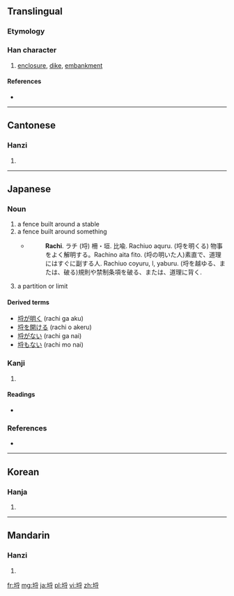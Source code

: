 {{also|埓}}
==Translingual==

===Etymology===
{{Han compound|土|寽|c1=s|c2=p|ls=psc}}

===Han character===
{{Han char|rn=32|rad=土|as=07|sn=10|four=4214<sub>9</sub>|canj=土月木戈 (GBDI)}}

# [[enclosure]], [[dike]], [[embankment]]

====References====
* {{Han ref|kx=0230.030|dkj=05123|dj=0466.030|hdz=10446.030|uh=57D2|ud=22482|bh=D14D|bd=53581}}

----

==Cantonese==

===Hanzi===
{{yue-hanzi|jyut=|y=lyut3}}

# {{defn|lang=yue|sort=土07}}

----

==Japanese==

===Noun===
{{ja-noun|k|hira=らち|rom=rachi}}

# a fence built around a stable
# a fence built around something
#* {{RQ:Nippo Jisho|523}}
#*: '''Rachi'''. ラチ (埒) 柵・垣. 比喩. Rachiuo aquru. (埒を明くる) 物事をよく解明する。Rachino aita fito. (埒の明いた人)素直で、道理にはすぐに副する人. Rachiuo coyuru, l, yaburu. (埒を越ゆる、または、破る)規則や禁制条項を破る、または、道理に背く.
# a partition or limit

====Derived terms====
* [[埒が明く]] (rachi ga aku)
* [[埒を開ける]] (rachi o akeru)
* [[埒がない]] (rachi ga nai)
* [[埒もない]] (rachi mo nai)

===Kanji===
{{ja-kanji|grade=|rs=土07}}

# {{defn|lang=ja|sort=土07}}

====Readings====
* {{ja-readings|on=[[らち]] (rachi), [[らつ]] (ratsu), [[れつ]] (retsu)|kun=[[かこい]] (kakoi), [[かき]] (kaki)}}

===References===
* {{R:Nippo Jisho}}

----

==Korean==

===Hanja===
{{ko-hanja|hangeul=랄|rv=ral|mr=ral}}

# {{defn|lang=ko|sort=土07}}

----

==Mandarin==

===Hanzi===
{{cmn-hanzi|pin=[[lèi]] ([[lei4]])|wg=lei<sup>4</sup>}}

# {{defn|lang=cmn|sort=土07}}

[[fr:埒]]
[[mg:埒]]
[[ja:埒]]
[[pl:埒]]
[[vi:埒]]
[[zh:埒]]